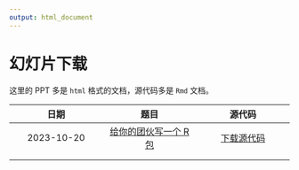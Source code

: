 ```yaml
---
output: html_document
---
```


# 幻灯片下载

这里的 PPT 多是 `html` 格式的文档，源代码多是 `Rmd` 文档。

|    日期    |                                       题目                                        |                                源代码                                |
|:----------------------:|:----------------------:|:----------------------:|
| 2023-10-20 | [给你的团伙写一个 R 包](./2023-10-20-hzau-write-r-pkg/2023-hzau-write-r-pkg.html) | [下载源代码](/2023-10-20-hzau-write-r-pkg/2023-hzau-write-r-pkg.rmd) |
|            |                                                                                   |                                                                      |
|            |                                                                                   |                                                                      |
